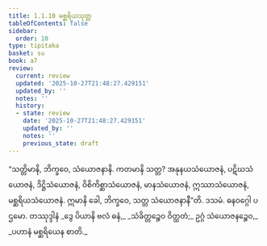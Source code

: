 ```yaml
---
title: 1.1.10 မစ္ဆရိယသုတ္တ
tableOfContents: false
sidebar:
  order: 10
type: tipitaka
basket: su
book: a7
review:
  current: review
  updated: '2025-10-27T21:48:27.429151'
  updated_by: ''
  notes: ''
  history:
  - state: review
    date: '2025-10-27T21:48:27.429151'
    updated_by: ''
    notes: ''
    previous_state: draft
---
```



<ReviewStatus review={frontmatter.review} showDetails={true} />

<HypothesisAnnotation frontmatter={frontmatter} />

<DynamicBreadcrumb />

<Division number="10" book="a7" e="ch" v="16" p="401">

<Paragraph number="53" book="a7">
“သတ္တိမာနိ, ဘိက္ခဝေ, သံယောဇနာနိ. ကတမာနိ သတ္တ? အနုနယသံယောဇနံ, ပဋိဃသံယောဇနံ, ဒိဋ္ဌိသံယောဇနံ, ဝိစိကိစ္ဆာသံယောဇနံ, မာနသံယောဇနံ, ဣဿာသံယောဇနံ, မစ္ဆရိယသံယောဇနံ. ဣမာနိ ခေါ, ဘိက္ခဝေ, သတ္တ သံယောဇနာနီ”တိ.

</Paragraph>
</Division>

<Paragraph number="54" type="center" book="a7">
ဒသမံ.



</Paragraph>

<Paragraph number="55" type="center" book="a7">
ဓနဝဂ္ဂေါ ပဌမော.



</Paragraph>

<Paragraph number="56" type="center" book="a7">
တဿုဒ္ဒါနံ


</Paragraph>

<Paragraph number="57" type="verses" book="a7">
_ဒွေ ပိယာနိ ဗလံ ဓနံ,_  
_သံခိတ္တဉ္စေဝ ဝိတ္ထတံ;_  
ဥဂ္ဂံ သံယောဇနဉ္စေဝ,_  
_ပဟာနံ မစ္ဆရိယေန စာတိ._
</Paragraph>